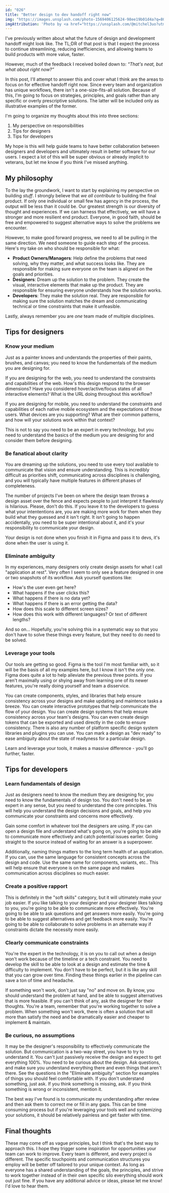 ```yaml
---
id: "026"
title: "Better design to dev handoff right now"
img: "https://images.unsplash.com/photo-1569406125624-98ee19b01d4a?q=80&w=2400&auto=format&fit=crop&ixlib=rb-4.0.3&ixid=M3wxMjA3fDB8MHxwaG90by1wYWdlfHx8fGVufDB8fHx8fA%3D%3D"
imgAttribution: 'Photo by <a href="https://unsplash.com/@mitchel3uo?utm_content=creditCopyText&utm_medium=referral&utm_source=unsplash">Mitchell Luo</a> on <a href="https://unsplash.com/photos/men-rowing-boat-H3htK85wwnU?utm_content=creditCopyText&utm_medium=referral&utm_source=unsplash">Unsplash</a>'
---
```



I've previously written about what the future of design and development handoff might look like. The TL;DR of that post is that I expect the process to continue streamlining, reducing inefficiencies, and allowing teams to build products with more value, faster.

However, much of the feedback I received boiled down to: *“That's neat, but what about right now?”*

In this post, I'll attempt to answer this and cover what I think are the areas to focus on for effective handoff right now. Since every team and organization has unique workflows, there isn't a one-size-fits-all solution. Because of this, I'm going to focus on strategies, principles, and goals rather than any specific or overly prescriptive solutions. The latter will be included only as illustrative examples of the former.

I'm going to organize my thoughts about this into three sections:

1. My perspective on responsibilities
2. Tips for designers
3. Tips for developers

My hope is this will help guide teams to have better collaboration between designers and developers and ultimately result in better software for our users. I expect a lot of this will be super obvious or already implicit to veterans, but let me know if you think I've missed anything.


## My philosophy

To the lay the groundwork, I want to start by explaining my perspective on building _stuff_. I strongly believe that _we all contribute_ to building the final product. If only one individual or small few has agency in the process, the output will be less than it could be. Our greatest strength is our diversity of thought and experiences. If we can harness that effectively, we will have a stronger and more resilient end product. Everyone, in good faith, should be free and empowered to suggest alternative ways to solve the problems we encounter.

However, to make good forward progress, we need to all be pulling in the same direction. We need someone to guide each step of the process. Here's my take on who should be responsible for what:

- **Product Owners/Managers**: Help define the problems that need solving, why they matter, and what success looks like. They are responsible for making sure everyone on the team is aligned on the goals and priorities.
- **Designers**: Dream up the solution to the problem. They create the visual, interactive elements that make up the product. They are responsible for ensuring everyone understands how the solution works.
- **Developers**: They make the solution real. They are responsible for making sure the solution matches the dream and communicating technical or time constraints that make it unfeasible.

Lastly, always remember you are _one_ team made of multiple disciplines.

## Tips for designers

### Know your medium

Just as a painter knows and understands the properties of their paints, brushes, and canvas; you need to know the fundamentals of the medium you are designing for.

If you are designing for the web, you need to understand the constraints and capabilities of the web. How's this design respond to the browser dimensions? Have you considered hover/active/focus states of all interactive elements? What is the URL doing throughout this workflow?

If you are designing for mobile, you need to understand the constraints and capabilities of each native mobile ecosystem and the expectations of those users. What devices are you supporting? What are their common patterns, and how will your solutions work within that context?

This is not to say you need to be an expert in every technology, but you need to understand the basics of the medium you are designing for and consider them before designing.

### Be fanatical about clarity

You are dreaming up the solutions, you need to use every tool available to communicate that vision and ensure understanding. This is incredibly difficult as priorities shift, communicating across disciplines is challenging, and you will typically have multiple features in different phases of completeness.

The number of projects I've been on where the design team throws a design asset over the fence and expects people to just interpret it flawlessly is hilarious. Please, don't do this. If you leave it to the developers to guess what your intententions are, you are making more work for them when they build what they guessed and it isn't right. It isn't going to happen accidentally, you need to be super intentional about it, and it's your responsibility to communicate your design.

Your design is not done when you finish it in Figma and pass it to devs, it's done when the user is using it.

### Eliminate ambiguity

In my experiences, many designers only create design assets for what I call "application at rest". Very often I seem to only see a feature designed in one or two snapshots of its workflow. Ask yourself questions like:

- How's the user even get here?
- What happens if the user clicks this?
- What happens if there is no data yet?
- What happens if there is an error getting the data?
- How does this scale to different screen sizes?
- How does this work with different languages? Or text of different lengths?

And so on... Hopefully, you're solving this in a systematic way so that you don't have to solve these things every feature, but they need to do need to be solved.

### Leverage your tools

Our tools are getting so good. Figma is the tool I'm most familiar with, so it will be the basis of all my examples here, but I know it isn't the only one. Figma does quite a lot to help alleviate the previous three points. If you aren't maximally using or shying away from learning one of its newer features, you're really doing yourself and team a disservice.

You can create components, styles, and libraries that help ensure consistency across your designs and make updating and maintence tasks a breeze. You can create interactive prototypes that help communicate the flow of your design. You can create design systems that help ensure consistency across your team's designs. You can even create design tokens that can be exported and used directly in the code to ensure consistency. There is also any number of platform specific design system libraries and plugins you can use. You can mark a design as "dev ready" to ease ambiguity about the state of readyness for a particular design.

Learn and leverage your tools, it makes a massive difference - you'll go further, faster.

## Tips for developers

### Learn fundamentals of design

Just as designers need to know the medium they are designing for, you need to know the fundamentals of design too. You don't need to be an expert in any sense, but you need to understand the core principles. This will help you understand the design decisions and goals, and help you communicate your constraints and concerns more effectively.

Gain some comfort in whatever tool the designers are using. If you can open a design file and understand what's going on, you're going to be able to communicate more effectively and catch potential issues earlier. Going straight to the source instead of waiting for an answer is a superpower.

Additionally, naming things matters to the long term health of an application. If you can, use the same language for consistent concepts across the design and code. Use the same name for components, variants, etc.. This will help ensure that everyone is on the same page and makes communication across disciplines so much easier.

### Create a positive rapport

This is definitely in the "soft skills" category, but it will ultimately make your job easier. If you like talking to your designer and your designer likes talking to you, you're going to be able to communicate more effectively. You're going to be able to ask questions and get answers more easily. You're going to be able to suggest alternatives and get feedback more easily. You're going to be able to collaborate to solve problems in an alternate way if constraints dictate the necessity more easily.

### Clearly communicate constraints

You're the expert in the technology, it is on you to call out when a design won't work because of the timeline or a tech constraint. You need to develop the skill to be able to look at a design and estimate the time & difficulty to implement. You don't have to be perfect, but it is like any skill that you can grow over time. Finding these things earlier in the pipeline can save a ton of time and headache.

If something won't work, don't just say "no" and move on. By know, you should understand the problem at hand, and be able to suggest alternatives that is more feasible. If you can't think of any, ask the designer for their thoughts. You're a team, remember that you're working together to solve a problem. When something won't work, there is often a solution that will more than satisfy the need and be dramatically easier and cheaper to implement & maintain.

### Be curious, no assumptions

It may be the designer's responsibility to effectively communicate the solution. But communication is a two-way street, you have to try to understand it. You can't just passively receive the design and expect to get everything 100%. You need to be curious about the design. Ask questions, and make sure you understand everything there and even things that aren't there. See the questions in the "Eliminate ambiguity" section for examples of things you should feel comfortable with. If you don't understand something, just ask. If you think something is missing, ask. If you think something is wrong or inconsistent, mention it.

The best way I've found is to communicate my understanding after review and then ask them to correct me or fill in any gaps. This can be time consuming process but if you're leveraging your tools well and systemizing your solutions, it should be relatively painless and get faster with time.

## Final thoughts

These may come off as vague principles, but I think that's the best way to approach this. I hope they trigger some inspiration for opportunities your team can work to improve. Every team is different, and every project is different. The specific touchpoints and communication structures you employ will be better off tailored to your unique context. As long as everyone has a shared understanding of the goals, the principles, and strive to work together instead of in their own specific silo everything should work out just fine. If you have any additional advice or ideas, please let me know! I'd love to hear them.
